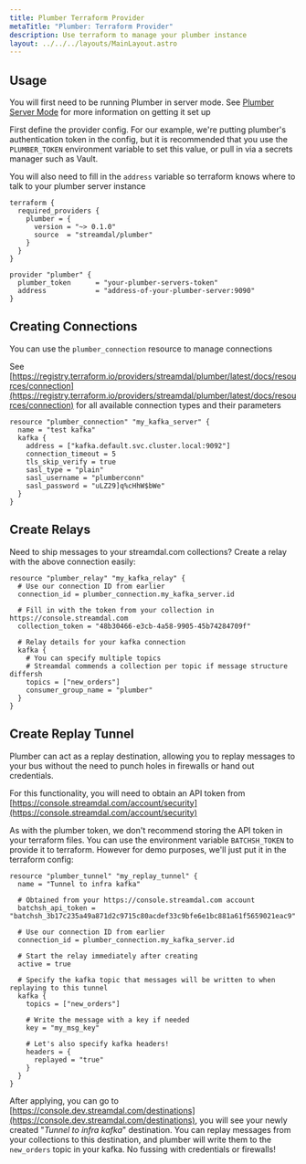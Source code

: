 ```yaml
---
title: Plumber Terraform Provider
metaTitle: "Plumber: Terraform Provider"
description: Use terraform to manage your plumber instance
layout: ../../../layouts/MainLayout.astro
---
```


## Usage

You will first need to be running Plumber in server mode. See [Plumber Server Mode](/en/plumber/server-mode/overview/) for more information on getting it set up

First define the provider config. For our example, we're putting plumber's authentication token in the config, but it is recommended that you use the `PLUMBER_TOKEN` environment variable to set this value, or pull in via a secrets manager such as Vault.

You will also need to fill in the `address` variable so terraform knows where to talk to your plumber server instance

```hcl
terraform {
  required_providers {
    plumber = {
      version = "~> 0.1.0"
      source  = "streamdal/plumber"
    }
  }
}

provider "plumber" {
  plumber_token      = "your-plumber-servers-token"
  address            = "address-of-your-plumber-server:9090"
}
```

## Creating Connections

You can use the `plumber_connection` resource to manage connections

See [https://registry.terraform.io/providers/streamdal/plumber/latest/docs/resources/connection](https://registry.terraform.io/providers/streamdal/plumber/latest/docs/resources/connection) for all available connection types and their parameters

```hcl
resource "plumber_connection" "my_kafka_server" {
  name = "test kafka"
  kafka {
    address = ["kafka.default.svc.cluster.local:9092"]
    connection_timeout = 5
    tls_skip_verify = true
    sasl_type = "plain"
    sasl_username = "plumberconn"
    sasl_password = "uLZ29]q%cHhW$bWe"
  }
}
```

## Create Relays

Need to ship messages to your streamdal.com collections?
Create a relay with the above connection easily:

```hcl
resource "plumber_relay" "my_kafka_relay" {
  # Use our connection ID from earlier
  connection_id = plumber_connection.my_kafka_server.id

  # Fill in with the token from your collection in https://console.streamdal.com
  collection_token = "48b30466-e3cb-4a58-9905-45b74284709f"

  # Relay details for your kafka connection
  kafka {
    # You can specify multiple topics
    # Streamdal commends a collection per topic if message structure differsh
    topics = ["new_orders"]
    consumer_group_name = "plumber"
  }
}
```

## Create Replay Tunnel

Plumber can act as a replay destination, allowing you to replay messages to your bus without the need to punch holes in firewalls or hand out credentials.

For this functionality, you will need to obtain an API token from [https://console.streamdal.com/account/security](https://console.streamdal.com/account/security)

As with the plumber token, we don't recommend storing the API token in your terraform files. You can use the environment variable `BATCHSH_TOKEN` to provide it to terraform. However for demo purposes, we'll just put it in the terraform config:

```hcl
resource "plumber_tunnel" "my_replay_tunnel" {
  name = "Tunnel to infra kafka"

  # Obtained from your https://console.streamdal.com account
  batchsh_api_token = "batchsh_3b17c235a49a871d2c9715c80acdef33c9bfe6e1bc881a61f5659021eac9"

  # Use our connection ID from earlier
  connection_id = plumber_connection.my_kafka_server.id

  # Start the relay immediately after creating
  active = true

  # Specify the kafka topic that messages will be written to when replaying to this tunnel
  kafka {
    topics = ["new_orders"]

    # Write the message with a key if needed
    key = "my_msg_key"

    # Let's also specify kafka headers!
    headers = {
      replayed = "true"
    }
  }
}
```

After applying, you can go to [https://console.dev.streamdal.com/destinations](https://console.dev.streamdal.com/destinations), you will see your newly created "_Tunnel to infra kafka_" destination. You can replay messages from your collections to this destination, and plumber will write them to the `new_orders` topic in your kafka. No fussing with credentials or firewalls!
